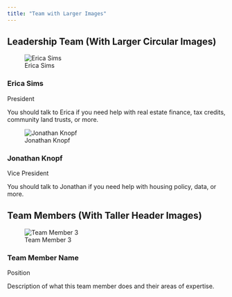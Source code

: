 ```yaml
---
title: "Team with Larger Images"
---
```


## Leadership Team (With Larger Circular Images)

::: {.container}
::: {.row}
::: {.col-md-6}
::: {.listing-box}
![Erica Sims](images/team/erica.jpg){.listing-box-image-circular}

### Erica Sims {.listing-box-title}

::: {.listing-box-subtitle}
President
:::

::: {.listing-box-body}
You should talk to Erica if you need help with real estate finance, tax credits, community land trusts, or more.
:::
:::
:::

::: {.col-md-6}
::: {.listing-box}
![Jonathan Knopf](images/team/jonathan.jpg){.listing-box-image-circular}

### Jonathan Knopf {.listing-box-title}

::: {.listing-box-subtitle}
Vice President
:::

::: {.listing-box-body}
You should talk to Jonathan if you need help with housing policy, data, or more.
:::
:::
:::
:::
:::

## Team Members (With Taller Header Images)

::: {.container}
::: {.row}
::: {.col-md-4}
::: {.listing-box .has-image}
::: {.listing-box-image-container}
![Team Member 3](images/team/erica.jpg){.listing-box-image}
:::

::: {.listing-box-content}
### Team Member Name {.listing-box-title}

::: {.listing-box-subtitle}
Position
:::

::: {.listing-box-body}
Description of what this team member does and their areas of expertise.
:::
:::
:::
:::
:::
:::